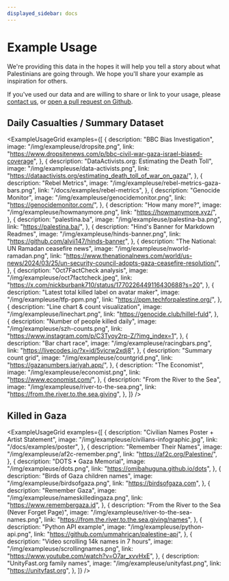 ```yaml
---
displayed_sidebar: docs
---
```


# Example Usage

We're providing this data in the hopes it will help you tell a story about what Palestinians are going through. We hope you'll share your example as inspiration for others.

If you've used our data and are willing to share or link to your usage, please [contact us](/docs/contact), or [open a pull request on Github](https://github.com/TechForPalestine/palestine-datasets).

## Daily Casualties / Summary Dataset


<ExampleUsageGrid
  examples={[
    {
      description: "BBC Bias Investigation",
      image: "/img/exampleuse/dropsite.png",
      link: "https://www.dropsitenews.com/p/bbc-civil-war-gaza-israel-biased-coverage",
    },
    {
      description: "DataActivists.org: Estimating the Death Toll",
      image: "/img/exampleuse/data-activists.png",
      link: "https://dataactivists.org/estimating_death_toll_of_war_on_gaza/",
    },
    {
      description: "Rebel Metrics",
      image: "/img/exampleuse/rebel-metrics-gaza-bars.png",
      link: "/docs/examples/rebel-metrics",
    },
    {
      description: "Genocide Monitor",
      image: "/img/exampleuse/genocidemonitor.png",
      link: "https://genocidemonitor.com/",
    },
    {
      description: "How many more?",
      image: "/img/exampleuse/howmanymore.png",
      link: "https://howmanymore.xyz/",
    },
    {
      description: "palestina.ba",
      image: "/img/exampleuse/palestina-ba.png",
      link: "https://palestina.ba/",
    },
    {
      description: "Hind's Banner for Markdown Readmes",
      image: "/img/exampleuse/hinds-banner.png",
      link: "https://github.com/alvii147/hinds-banner",
    },
    {
      description: "The National: UN Ramadan ceasefire news",
      image: "/img/exampleuse/nworld-ramadan.png",
      link: "https://www.thenationalnews.com/world/us-news/2024/03/25/un-security-council-adopts-gaza-ceasefire-resolution/",
    },
    {
      description: "Oct7FactCheck analysis",
      image: "/img/exampleuse/oct7factcheck.jpeg",
      link: "https://x.com/nickburbank710/status/1770226449116430688?s=20",
    },
    {
      description: "Latest total killed label on avatar maker",
      image: "/img/exampleuse/tfp-ppm.png",
      link: "https://ppm.techforpalestine.org/",
    },
    {
      description: "Line chart & count visualization",
      image: "/img/exampleuse/linechart.png",
      link: "https://genocide.club/hillel-fuld",
    },
    {
      description: "Number of people killed daily",
      image: "/img/exampleuse/szh-counts.png",
      link: "https://www.instagram.com/p/C3Tyoy2rp-Z/?img_index=1",
    },
    {
      description: "Bar chart race",
      image: "/img/exampleuse/racingbars.png",
      link: "https://livecodes.io/?x=id/5vjcrw2xdj8",
    },
    {
      description: "Summary count grid",
      image: "/img/exampleuse/countgrid.png",
      link: "https://gazanumbers.jariyah.app/",
    },
    {
      description: "The Economist",
      image: "/img/exampleuse/economist.png",
      link: "https://www.economist.com/",
    },
    {
      description: "From the River to the Sea",
      image: "/img/exampleuse/river-to-the-sea.png",
      link: "https://from.the.river.to.the.sea.giving",
    },
  ]}
/>

## Killed in Gaza

<ExampleUsageGrid
  examples={[
    {
      description: "Civilian Names Poster + Artist Statement",
      image: "/img/exampleuse/civilians-infographic.jpg",
      link: "/docs/examples/poster",
    },
    {
      description: "Remember Their Names",
      image: "/img/exampleuse/af2c-remember.png",
      link: "https://af2c.org/Palestine/",
    },
    {
      description: "DOTS • Gaza Memorial",
      image: "/img/exampleuse/dots.png",
      link: "https://omibahuguna.github.io/dots",
    },
    {
      description: "Birds of Gaza children names",
      image: "/img/exampleuse/birdsofgaza.png",
      link: "https://birdsofgaza.com",
    },
    {
      description: "Remember Gaza",
      image: "/img/exampleuse/nameskilledingaza.png",
      link: "https://www.remembergaza.id",
    },
    {
      description: "From the River to the Sea (Never Forget Page)",
      image: "/img/exampleuse/river-to-the-sea-names.png",
      link: "https://from.the.river.to.the.sea.giving/names",
    },
    {
      description: "Python API example",
      image: "/img/exampleuse/python-api.png",
      link: "https://github.com/ummahrican/palestine-api",
    },
    {
      description: "Video scrolling 14k names in 7 hours",
      image: "/img/exampleuse/scrollingnames.png",
      link: "https://www.youtube.com/watch?v=O7ar_xvvHxE",
    },
    {
      description: "UnityFast.org family names",
      image: "/img/exampleuse/unityfast.png",
      link: "https://unityfast.org",
    },
  ]}
/>
